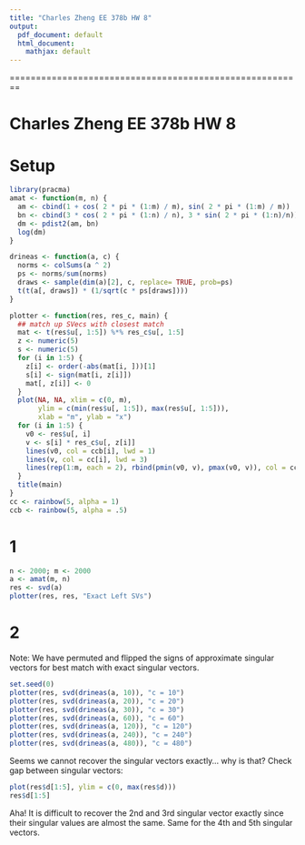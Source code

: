 ```yaml
---
title: "Charles Zheng EE 378b HW 8"
output:
  pdf_document: default
  html_document:
    mathjax: default
---
```


========================================================

# Charles Zheng EE 378b HW 8

# Setup

```r
library(pracma)
amat <- function(m, n) {
  am <- cbind(1 + cos( 2 * pi * (1:m) / m), sin( 2 * pi * (1:m) / m))
  bn <- cbind(3 * cos( 2 * pi * (1:n) / n), 3 * sin( 2 * pi * (1:n)/n))
  dm <- pdist2(am, bn)
  log(dm)
}

drineas <- function(a, c) {
  norms <- colSums(a ^ 2)
  ps <- norms/sum(norms)
  draws <- sample(dim(a)[2], c, replace= TRUE, prob=ps)
  t(t(a[, draws]) * (1/sqrt(c * ps[draws])))
}

plotter <- function(res, res_c, main) {
  ## match up SVecs with closest match
  mat <- t(res$u[, 1:5]) %*% res_c$u[, 1:5]
  z <- numeric(5)
  s <- numeric(5)
  for (i in 1:5) {
    z[i] <- order(-abs(mat[i, ]))[1]
    s[i] <- sign(mat[i, z[i]])
    mat[, z[i]] <- 0
  }
  plot(NA, NA, xlim = c(0, m),
       ylim = c(min(res$u[, 1:5]), max(res$u[, 1:5])),
       xlab = "m", ylab = "x")
  for (i in 1:5) {
    v0 <- res$u[, i]
    v <- s[i] * res_c$u[, z[i]]
    lines(v0, col = ccb[i], lwd = 1)    
    lines(v, col = cc[i], lwd = 3)  
    lines(rep(1:m, each = 2), rbind(pmin(v0, v), pmax(v0, v)), col = ccb[i], lwd = 1)
  }
  title(main)
}
cc <- rainbow(5, alpha = 1)
ccb <- rainbow(5, alpha = .5)
```

# 1

```r
n <- 2000; m <- 2000
a <- amat(m, n)
res <- svd(a)
plotter(res, res, "Exact Left SVs")
```

# 2

Note: We have permuted and flipped the signs of approximate singular vectors for best match with exact singular vectors.

```r
set.seed(0)
plotter(res, svd(drineas(a, 10)), "c = 10")
plotter(res, svd(drineas(a, 20)), "c = 20")
plotter(res, svd(drineas(a, 30)), "c = 30")
plotter(res, svd(drineas(a, 60)), "c = 60")
plotter(res, svd(drineas(a, 120)), "c = 120")
plotter(res, svd(drineas(a, 240)), "c = 240")
plotter(res, svd(drineas(a, 480)), "c = 480")
```

Seems we cannot recover the singular vectors exactly... why is that?
Check gap between singular vectors:
```r
plot(res$d[1:5], ylim = c(0, max(res$d)))
res$d[1:5]
```

Aha! It is difficult to recover the 2nd and 3rd singular vector exactly since their singular values are almost the same.  Same for the 4th and 5th singular vectors.
